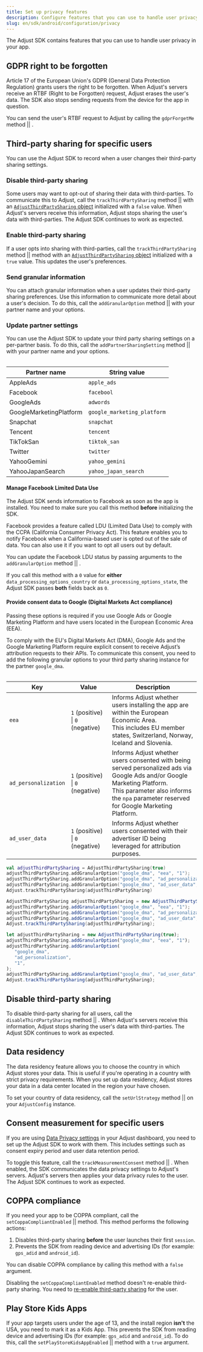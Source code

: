```yaml
---
title: Set up privacy features
description: Configure features that you can use to handle user privacy in your app.
slug: en/sdk/android/configuration/privacy
---
```



The Adjust SDK contains features that you can use to handle user privacy in your app.

## GDPR right to be forgotten

Article 17 of the European Union's <Abbr>GDPR (General Data Protection Regulation)</Abbr> grants users the right to be forgotten. When Adjust's servers receive an <Abbr>RTBF (Right to be Forgotten)</Abbr> request, Adjust erases the user's data. The SDK also stops sending requests from the device for the app in question.

You can send the user's RTBF request to Adjust by calling the <Tooltip>`gdprForgetMe` method || <GdprForgetMeSig /></Tooltip>.

<GdprForgetMe />

## Third-party sharing for specific users

You can use the Adjust SDK to record when a user changes their third-party sharing settings.

### Disable third-party sharing

Some users may want to opt-out of sharing their data with third-parties. To communicate this to Adjust, call the <Tooltip>`trackThirdPartySharing` method || <ConstructorSig /></Tooltip> with an [`AdjustThirdPartySharing` object](/en/sdk/android/reference/adjthirdpartysharing) initialized with a `false` value. When Adjust's servers receive this information, Adjust stops sharing the user's data with third-parties. The Adjust SDK continues to work as expected.

<AdjustThirdPartySharingIsEnabledFalse />

### Enable third-party sharing

If a user opts into sharing with third-parties, call the <Tooltip>`trackThirdPartySharing` method || <ConstructorSig /></Tooltip> method with an [`AdjustThirdPartySharing` object](/en/sdk/android/reference/adjthirdpartysharing) initialized with a `true` value. This updates the user's preferences.

<AdjustThirdPartySharingIsEnabledTrue />

### Send granular information

You can attach granular information when a user updates their third-party sharing preferences. Use this information to communicate more detail about a user's decision. To do this, call the <Tooltip>`addGranularOption` method || <AddGranularOptionSig /></Tooltip> with your partner name and your options.

<AddGranularOption />

### Update partner settings

You can use the Adjust SDK to update your third party sharing settings on a per-partner basis. To do this, call the <Tooltip>`addPartnerSharingSetting` method || <AddPartnerSharingSettingSig /></Tooltip> with your partner name and your options.

<AddPartnerSharingSetting />

<Table>

| Partner name            | String value                |
| ----------------------- | --------------------------- |
| AppleAds                | `apple_ads`                 |
| Facebook                | `facebool`                  |
| GoogleAds               | `adwords`                   |
| GoogleMarketingPlatform | `google_marketing_platform` |
| Snapchat                | `snapchat`                  |
| Tencent                 | `tencent`                   |
| TikTokSan               | `tiktok_san`                |
| Twitter                 | `twitter`                   |
| YahooGemini             | `yahoo_gemini`              |
| YahooJapanSearch        | `yahoo_japan_search`        |

</Table>

#### Manage Facebook Limited Data Use

<Callout type="important">

The Adjust SDK sends information to Facebook as soon as the app is installed. You need to make sure you call this method **before** initializing the SDK.

</Callout>

Facebook provides a feature called <Abbr>LDU (Limited Data Use)</Abbr> to comply with the <Abbr>CCPA (California Consumer Privacy Act)</Abbr>. This feature enables you to notify Facebook when a California-based user is opted out of the sale of data. You can also use it if you want to opt all users out by default.

You can update the Facebook LDU status by passing arguments to the <Tooltip>`addGranularOption` method || <AddGranularOptionSig /></Tooltip>.

<AddGranularOptionFacebook />

<Callout type="note">

If you call this method with a `0` value for **either** `data_processing_options_country` or `data_processing_options_state`, the Adjust SDK passes **both** fields back as `0`.

</Callout>

#### Provide consent data to Google (Digital Markets Act compliance)

<Callout type="important">

Passing these options is required if you use Google Ads or Google Marketing Platform and have users located in the European Economic Area (EEA).

</Callout>

<MinorVersion added="v4.26.0">

To comply with the EU's Digital Markets Act (DMA), Google Ads and the Google Marketing Platform require explicit consent to receive Adjust’s attribution requests to their APIs. To communicate this consent, you need to add the following granular options to your third party sharing instance for the partner `google_dma`.

</MinorVersion>

<Table>

| Key                  | Value                            | Description                                                                                                                                                                                                             |
| -------------------- | -------------------------------- | ----------------------------------------------------------------------------------------------------------------------------------------------------------------------------------------------------------------------- |
| `eea`                | `1` (positive) \| `0` (negative) | Informs Adjust whether users installing the app are within the European Economic Area.<br />This includes EU member states, Switzerland, Norway, Iceland and Slovenia.                                                  |
| `ad_personalization` | `1` (positive) \| `0` (negative) | Informs Adjust whether users consented with being served personalized ads via Google Ads and/or Google Marketing Platform.<br />This parameter also informs the `npa` parameter reserved for Google Marketing Platform. |
| `ad_user_data`       | `1` (positive) \| `0` (negative) | Informs Adjust whether users consented with their advertiser ID being leveraged for attribution purposes.                                                                                                               |

</Table>

<Tabs>
<Tab title="Kotlin" sync="kotlin">

```kotlin
val adjustThirdPartySharing = AdjustThirdPartySharing(true)
adjustThirdPartySharing.addGranularOption("google_dma", "eea", "1");
adjustThirdPartySharing.addGranularOption("google_dma", "ad_personalization", "1");
adjustThirdPartySharing.addGranularOption("google_dma", "ad_user_data", "1");
Adjust.trackThirdPartySharing(adjustThirdPartySharing)
```

</Tab>
<Tab title="Java" sync="java">

```java
AdjustThirdPartySharing adjustThirdPartySharing = new AdjustThirdPartySharing(null);
adjustThirdPartySharing.addGranularOption("google_dma", "eea", "1");
adjustThirdPartySharing.addGranularOption("google_dma", "ad_personalization", "1");
adjustThirdPartySharing.addGranularOption("google_dma", "ad_user_data", "1");
Adjust.trackThirdPartySharing(adjustThirdPartySharing);
```

</Tab>
<Tab title="Javascript" sync="js">

```js
let adjustThirdPartySharing = new AdjustThirdPartySharing(true);
adjustThirdPartySharing.addGranularOption("google_dma", "eea", "1");
adjustThirdPartySharing.addGranularOption(
   "google_dma",
   "ad_personalization",
   "1",
);
adjustThirdPartySharing.addGranularOption("google_dma", "ad_user_data", "1");
Adjust.trackThirdPartySharing(adjustThirdPartySharing);
```

</Tab>
</Tabs>

## Disable third-party sharing

To disable third-party sharing for all users, call the <Tooltip>`disableThirdPartySharing` method || <DisableThirdPartySharingSig /></Tooltip>. When Adjust's servers receive this information, Adjust stops sharing the user's data with third-parties. The Adjust SDK continues to work as expected.

<DisableThirdPartySharing />

## Data residency

The data residency feature allows you to choose the country in which Adjust stores your data. This is useful if you're operating in a country with strict privacy requirements. When you set up data residency, Adjust stores your data in a data center located in the region your have chosen.

To set your country of data residency, call the <Tooltip>`setUrlStrategy` method || <SetUrlStrategySig /></Tooltip> on your `AdjustConfig` instance.

<SetUrlStrategy />

## Consent measurement for specific users

If you are using [Data Privacy settings](https://help.adjust.com/en/article/manage-data-collection-and-retention) in your Adjust dashboard, you need to set up the Adjust SDK to work with them. This includes settings such as consent expiry period and user data retention period.

To toggle this feature, call the <Tooltip>`trackMeasurementConsent` method || <TrackMeasurementConsentSig /></Tooltip>. When enabled, the SDK communicates the data privacy settings to Adjust's servers. Adjust's servers then applies your data privacy rules to the user. The Adjust SDK continues to work as expected.

<TrackMeasurementConsent />

## COPPA compliance

If you need your app to be COPPA compliant, call the <Tooltip> `setCoppaCompliantEnabled` || <SetCoppaCompliantEnabledSig /></Tooltip> method. This method performs the following actions:

1. Disables third-party sharing **before** the user launches their first `session`.
2. Prevents the SDK from reading device and advertising IDs (for example: `gps_adid` and `android_id`).

<SetCoppaCompliantEnabled />

You can disable COPPA compliance by calling this method with a `false` argument.

<Callout type="important">

Disabling the `setCoppaCompliantEnabled` method doesn't re-enable third-party sharing. You need to [re-enable third-party sharing](#enable-third-party-sharing) for the user.

</Callout>

## Play Store Kids Apps

If your app targets users under the age of 13, and the install region **isn't** the USA, you need to mark it as a Kids App. This prevents the SDK from reading device and advertising IDs (for example: `gps_adid` and `android_id`). To do this, call the <Tooltip> `setPlayStoreKidsAppEnabled` || <SetPlayStoreKidsAppEnabledSig /></Tooltip> method with a `true` argument.

<SetPlayStoreKidsAppEnabled />
